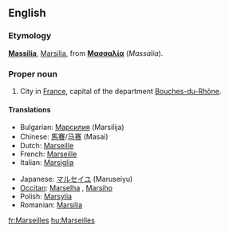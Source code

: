 ==English==
{{wikipedia}}

===Etymology===
{{L.}} '''[[Massilia]]''', [[Marsilia]], from {{Gr.}} '''[[Μασσαλία]]''' (''Massalia'').

===Proper noun===
{{en-proper noun}}

# City in [[France]], capital of the department [[Bouches-du-Rhône]].

====Translations====
{{trans-top|city in France}}
* Bulgarian: [[Марсилия]] (Marsilija)
* Chinese: [[馬賽]]/[[马赛]] (Masai)
* Dutch: [[Marseille]] {{n}}
* French: [[Marseille]]
* Italian: [[Marsiglia]] {{f}}
{{trans-mid}}
* Japanese: [[マルセイユ]] (Maruseiyu)
* [[Occitan]]: [[Marselha]] {{f}}, {{italbrac|Mistralian}} [[Marsiho]]
* Polish: [[Marsylia]] {{f}}
* Romanian: [[Marsilia]] {{f}}
{{trans-bottom}}

[[fr:Marseilles]]
[[hu:Marseilles]]